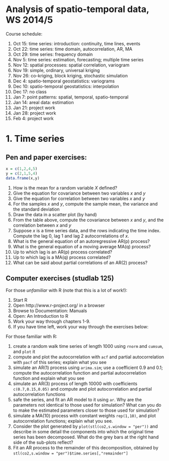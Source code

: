 # Analysis of spatio-temporal data, WS 2014/5

Course schedule: 

1. Oct 15: time series: introduction: continuity, time lines, events
1. Oct 22: time series: time domain, autocorrelation, AR, MA
1. Oct 29: time series: frequency domain
1. Nov 5: time series: estimation, forecasting; multiple time series
1. Nov 12: spatial processes: spatial correlation, variogram
1. Nov 19: simple, ordinary, universal kriging
1. Nov 26: co-kriging, block kriging, stochastic simulation
1. Dec 4: spatio-temporal geostatistics: variograms
1. Dec 10: spatio-temporal geostatistics: interpolation
1. Dec 17: no class
1. Jan 7: point patterns: spatial, temporal, spatio-temporal
1. Jan 14: areal data: estimation
1. Jan 21: project work
1. Jan 28: project work
1. Feb 4: project work

# 1. Time series

## Pen and paper exercises:
```r
x = c(1,2,4,5)
y = c(2,1,5,4)
data.frame(x,y)
```

1. How is the mean for a random variable $X$ defined?
1. Give the equation for covariance between two variables $x$ and $y$
1. Give the equation for correlation between two variables $x$ and $y$
1. For the samples $x$ and $y$, compute the sample mean, the variance and the standard deviation 
1. Draw the data in a scatter plot (by hand)
1. From the table above, compute the covariance between $x$ and $y$, and the correlation between $x$ and $y$
1. Suppose $x$ is a time series data, and the rows indicating the time index. Compute the lag 0, lag 1 and lag 2 autocorrelations of $x$.
1. What is the general equation of an autoregressive AR(p) process?
1. What is the general equation of a moving average MA(q) process?
1. Up to which lag is an AR(p) process correlated?
1. Up to which lag is a MA(q) process correlated?
1. What can be said about partial correlations of an AR(2) process?

## Computer exercises (studlab 125)

For those *unfamiliar* with R (note that this is a lot of work!):

1. Start R
1. Open http://www.r-project.org/ in a browser
1. Browse to Documentation: Manuals
1. Open: An Introduction to R
1. Work your way through chapters 1-9.
1. If you have time left, work your way through the exercises below:

For those familiar with R:

1. create a random walk time series of length 1000 using `rnorm` and `cumsum`, and `plot` it
1. compute and plot the autocorrelation with `acf` and partial autocorrelation with `pacf` of this series; explain what you see
1. simulate an AR(1) process using `arima.sim`; use a coefficient 0.9 and 0.1; compute the autocorrelation function and partial autocorrelation function and explain what you see
1. simulate an AR(3) process of length 10000 with coefficients `c(0.7,0.15,0.05)` and compute and plot autocorrelation and partial autocorrelation functions
1. safe the series, and fit an AR model to it using `ar`. Why are the parameters not identical to those used for simulation? What can you do to make the estimated parameters closer to those used for simulation?
1. simulate a MA(10) process with constant weights `rep(1,10)`, and plot autocorrelation functions; explain what you see.
1. Consider the plot generated by `plot(stl(co2,s.window = "per"))` and describe in some detail the components into which the original time series has been decomposed. What do the grey bars at the right hand side of the sub-plots reflect?
1. Fit an AR process to the remainder of this decomposition, obtained by `stl(co2,s.window = "per")$time.series[,"remainder"]`


